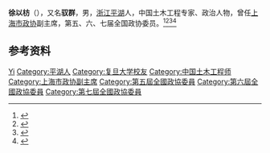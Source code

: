 '''徐以枋'''（{{bd|1907年|11月17日|1998年}}），又名'''驭群'''，男，[[浙江|浙江]][[平湖|平湖]]人，中国土木工程专家、政治人物，曾任[[上海市政协|上海市政协]]副主席，第五、六、七届全国政协委员。<ref>{{Cite web|title=纪念徐以枋诞辰110周年|url=https://www.jfdaily.com.cn/journal/2017-11-17/getArticle.htm?id=239901|accessdate=2020-08-28|work=解放日报}}</ref><ref>{{Cite book|title=浙江民国人物大辞典|author=林吕建主编|publisher=浙江大学出版社|year=2013|isbn=|location=杭州|pages=820}}</ref><ref>{{Cite book|title=历届全国政协委员人名辞典|author=|publisher=中国国际广播出版社|year=1996|isbn=9787507813746|location=北京|pages=286}}</ref><ref>{{Cite book|title=中华人民共和国职官志|author=何虎生, 李耀东, 向常福主编|publisher=中国社会出版社|year=2003|isbn=9787800883934|location=北京|pages=}}</ref>

== 参考资料 ==
{{reflist}}

{{中国人物小作品}}

{{Authority control}}
{{DEFAULTSORT:Xu徐}}
[[Category:徐姓|Yi]]
[[Category:平湖人|Category:平湖人]]
[[Category:复旦大学校友|Category:复旦大学校友]]
[[Category:中国土木工程师|Category:中国土木工程师]]
[[Category:上海市政协副主席|Category:上海市政协副主席]]
[[Category:第五屆全國政協委員|Category:第五屆全國政協委員]]
[[Category:第六屆全國政協委員|Category:第六屆全國政協委員]]
[[Category:第七屆全國政協委員|Category:第七屆全國政協委員]]
